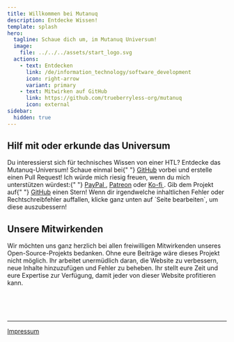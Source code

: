 ```yaml
---
title: Willkommen bei Mutanuq
description: Entdecke Wissen!
template: splash
hero:
  tagline: Schaue dich um, im Mutanuq Universum!
  image:
    file: ../../../assets/start_logo.svg
  actions:
    - text: Entdecken
      link: /de/information_technology/software_development
      icon: right-arrow
      variant: primary
    - text: Mitwirken auf GitHub
      link: https://github.com/trueberryless-org/mutanuq
      icon: external
sidebar:
  hidden: true
---
```



## Hilf mit oder erkunde das Universum

<CardGrid stagger>
  <Card title="Schnuppere ins Wissen!" icon="random">
    Du interessierst sich für technisches Wissen von einer HTL? Entdecke das
    Mutanuq-Universum!
  </Card>
  <Card title="Seie ein Mitbegründer dieser Webseite" icon="add-document">
    Schaue einmal bei{" "}
    <a href="https://github.com/trueberryless-org/mutanuq">GitHub</a>
    vorbei und erstelle einen Pull Request!
  </Card>
  <Card title="Unterstütze unsere Arbeit" icon="rocket">
    Ich würde mich riesig freuen, wenn du mich unterstützen würdest:{" "}
    <a href="https://www.paypal.com/donate/?hosted_button_id=WDQ5D2VQ6SWEC">
      PayPal
    </a>
    , <a href="https://www.patreon.com/trueberryless">Patreon</a> oder <a href="https://ko-fi.com/trueberryless">
      Ko-fi
    </a>.
  </Card>
  <Card title="Vergib einen Stern" icon="star">
    Gib dem Projekt auf{" "}
    <a href="https://github.com/trueberryless-org/mutanuq">GitHub</a> einen
    Stern!
  </Card>
  <Card title="Verbesser gefundene Fehler" icon="pencil">
    Wenn dir irgendwelche inhaltlichen Fehler oder Rechtschreibfehler auffallen,
    klicke ganz unten auf `Seite bearbeiten`, um diese auszubessern!
  </Card>
</CardGrid>

## Unsere Mitwirkenden

Wir möchten uns ganz herzlich bei allen freiwilligen Mitwirkenden unseres Open-Source-Projekts bedanken. Ohne eure Beiträge wäre dieses Projekt nicht möglich. Ihr arbeitet unermüdlich daran, die Website zu verbessern, neue Inhalte hinzuzufügen und Fehler zu beheben. Ihr stellt eure Zeit und eure Expertise zur Verfügung, damit jeder von dieser Website profitieren kann.


<ContributorList githubRepo="trueberryless-org/mutanuq" />

<br />
<br />
<br />

---

[Impressum](/de/imprint)
